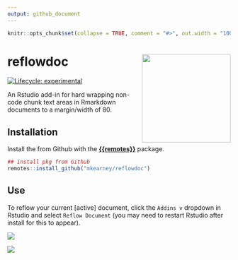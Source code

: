 ```yaml
---
output: github_document
---
```


<!-- README.md is generated from README.Rmd. Please edit that file -->

```r
knitr::opts_chunk$set(collapse = TRUE, comment = "#>", out.width = "100%")
```
# reflowdoc <img align="right" width="200" src="man/figures/logo.png">

[![Lifecycle: experimental](https://img.shields.io/badge/lifecycle-experimental-orange.svg)](https://www.tidyverse.org/lifecycle/#experimental)

An Rstudio add-in for hard wrapping non-code chunk text areas in Rmarkdown 
documents to a margin/width of 80.

## Installation

Install the from Github with the [**{{remotes}}**](https://github.com/r-lib/remotes) package.

``` r
## install pkg from Github
remotes::install_github("mkearney/reflowdoc")
```

## Use

To reflow your current [active] document, click the `Addins v` dropdown in
Rstudio and select `Reflow Document` (you may need to restart Rstudio after 
install for this to appear).

<p style="align:center"> <img src="tools/readme/addin.png" /> </p>


<p style="align:center"> <img src="tools/readme/vid.gif" /> </p>
